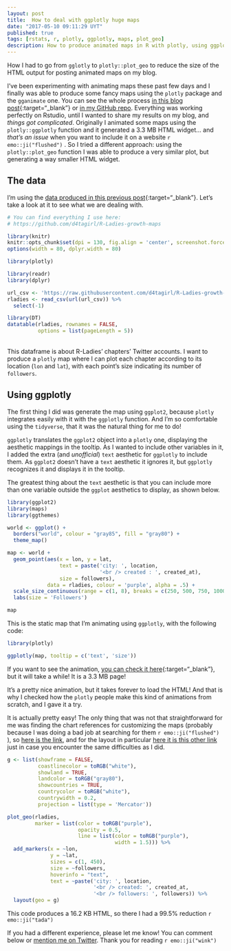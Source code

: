 ```yaml
---
layout: post
title:  How to deal with ggplotly huge maps
date: "2017-05-10 09:11:29 UYT"
published: true
tags: [rstats, r, plotly, ggplotly, maps, plot_geo]
description: How to produce animated maps in R with plotly, using ggplotly and plot_geo. While ggplotly is easier to use, it produces huge maps (using HTML widgets). Using plot_geo instead is incredibly more efficient.
---
```

How I had to go from `gglotly` to `plotly::plot_geo` to reduce the size of the HTML output for posting animated maps on my blog.

<!--more-->
I've been experimenting with animating maps these past few days and I finally was able to produce some fancy maps using the `plotly` package and the `gganimate` one. You can see the whole process [in this blog post]({% post_url 2017-05-10-visualizing-r-ladies-growth %}){:target="_blank"} or [in my GitHub repo](https://github.com/d4tagirl/R-Ladies-growth-maps). Everything was working perfectly on Rstudio, until I wanted to share my results on my blog, and _things got complicated_. Originally I animated some maps using the `plotly::ggplotly` function and it generated a 3.3 MB HTML widget... and *that's an issue* when you want to include it on a website `r emo::ji("flushed")` . So I tried a different approach: using the `plotly::plot_geo` function I was able to produce a very similar plot, but generating a way smaller HTML widget.

## The data

I'm using the [data produced in this previous post]({% post_url 2017-04-20-how-to-fetch-twitter-users-with-r %}){:target="_blank"}. Let's take a look at it to see what we are dealing with.

```r
# You can find everything I use here:
# https://github.com/d4tagirl/R-Ladies-growth-maps

library(knitr)
knitr::opts_chunk$set(dpi = 130, fig.align = 'center', screenshot.force = FALSE, fig.height = 4, fig.cap = "")
options(width = 80, dplyr.width = 80)

library(plotly)
```

```r
library(readr)
library(dplyr)

url_csv <- 'https://raw.githubusercontent.com/d4tagirl/R-Ladies-growth-maps/master/rladies.csv'
rladies <- read_csv(url(url_csv)) %>% 
  select(-1)

library(DT)
datatable(rladies, rownames = FALSE,
          options = list(pageLength = 5))
```

<br />
This dataframe is about R-Ladies' chapters' Twitter accounts. I want to produce a `plotly` map where I can plot each chapter according to its location (`lon` and `lat`), with each point's size indicating its number of `followers`. 

## Using ggplotly

The first thing I did was generate the map using `ggplot2`, because `plotly` integrates easily with it with the `ggplotly` function. And I'm so comfortable using the `tidyverse`, that it was the natural thing for me to do! 

`ggplotly` translates the `ggplot2` object into a `plotly` one, displaying the aesthetic mappings in the tooltip. As I wanted to include other variables in it, I added the extra (and _unofficial_) `text` aesthetic for `ggplotly` to include them. As `ggplot2` doesn't have a `text` aesthetic it ignores it, but `ggplotly` recognizes it and displays it in the tooltip.

The greatest thing about the `text` aesthetic is that you can include more than one variable outside the `ggplot` aesthetics to display, as shown below.

```r
library(ggplot2)
library(maps)
library(ggthemes)

world <- ggplot() +
  borders("world", colour = "gray85", fill = "gray80") +
  theme_map()

map <- world +
  geom_point(aes(x = lon, y = lat,
                 text = paste('city: ', location,
                              '<br /> created : ', created_at),
                 size = followers),
             data = rladies, colour = 'purple', alpha = .5) +
  scale_size_continuous(range = c(1, 8), breaks = c(250, 500, 750, 1000)) +
  labs(size = 'Followers')
```

```r
map
```

This is the static map that I'm animating using `ggplotly`, with the following code:

```r
library(plotly)

ggplotly(map, tooltip = c('text', 'size'))
```

If you want to see the animation, [you can check it here]({% post_url 2017-04-24-huge-ggplotly-map %}){:target="_blank"}, but it will take a while! It is a 3.3 MB page!

It's a pretty nice animation, but it takes forever to load the HTML! And that is why I checked how the `plotly` people make this kind of animations from scratch, and I gave it a try.

It is actually pretty easy! The only thing that was not that straightforward for me was finding the chart references for customizing the maps (probably because I was doing a bad job at searching for them `r emo::ji("flushed")` ), so [here is the link](https://plot.ly/r/reference/), and for the layout in particular [here it is this other link](https://plot.ly/r/reference/#layout-geo/) just in case you encounter the same difficulties as I did.

```r
g <- list(showframe = FALSE,
          coastlinecolor = toRGB("white"),
          showland = TRUE,
          landcolor = toRGB("gray80"),
          showcountries = TRUE,
          countrycolor = toRGB("white"),
          countrywidth = 0.2,
          projection = list(type = 'Mercator'))

plot_geo(rladies,
         marker = list(color = toRGB("purple"),
                       opacity = 0.5,
                       line = list(color = toRGB("purple"),
                                   width = 1.5))) %>%
  add_markers(x = ~lon,
              y = ~lat,
              sizes = c(1, 450),
              size = ~followers,
              hoverinfo = "text",
              text = ~paste('city: ', location,
                            '<br /> created: ', created_at,
                            '<br /> followers: ', followers)) %>%
  layout(geo = g)
```

This code produces a 16.2 KB HTML, so there I had a 99.5% reduction `r emo::ji("tada") `

If you had a different experience, please let me know! You can comment below or [mention me on Twitter](https://twitter.com/intent/tweet?user_id=114258616). Thank you for reading `r emo::ji("wink")`
